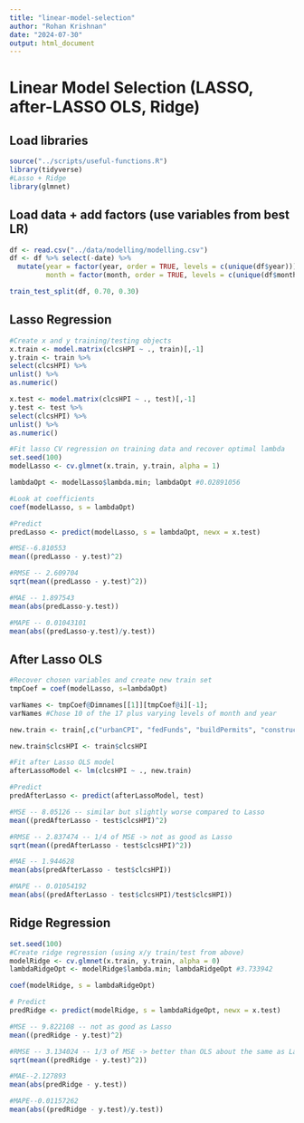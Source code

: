 ```yaml
---
title: "linear-model-selection"
author: "Rohan Krishnan"
date: "2024-07-30"
output: html_document
---
```

# Linear Model Selection (LASSO, after-LASSO OLS, Ridge)

## Load libraries
```r
source("../scripts/useful-functions.R")
library(tidyverse)
#Lasso + Ridge
library(glmnet)
```

## Load data + add factors (use variables from best LR)
```r
df <- read.csv("../data/modelling/modelling.csv")
df <- df %>% select(-date) %>% 
  mutate(year = factor(year, order = TRUE, levels = c(unique(df$year))),
         month = factor(month, order = TRUE, levels = c(unique(df$month))))

train_test_split(df, 0.70, 0.30)
```

## Lasso Regression
```r
#Create x and y training/testing objects
x.train <- model.matrix(clcsHPI ~ ., train)[,-1]
y.train <- train %>%
select(clcsHPI) %>%
unlist() %>%
as.numeric()

x.test <- model.matrix(clcsHPI ~ ., test)[,-1]
y.test <- test %>%
select(clcsHPI) %>%
unlist() %>%
as.numeric()

#Fit lasso CV regression on training data and recover optimal lambda
set.seed(100)
modelLasso <- cv.glmnet(x.train, y.train, alpha = 1)

lambdaOpt <- modelLasso$lambda.min; lambdaOpt #0.02891056

#Look at coefficients
coef(modelLasso, s = lambdaOpt)

#Predict
predLasso <- predict(modelLasso, s = lambdaOpt, newx = x.test)

#MSE--6.810553
mean((predLasso - y.test)^2)

#RMSE -- 2.609704
sqrt(mean((predLasso - y.test)^2))

#MAE -- 1.897543
mean(abs(predLasso-y.test))

#MAPE -- 0.01043101
mean(abs((predLasso-y.test)/y.test))
```

## After Lasso OLS
```r
#Recover chosen variables and create new train set
tmpCoef = coef(modelLasso, s=lambdaOpt)

varNames <- tmpCoef@Dimnames[[1]][tmpCoef@i][-1]; 
varNames #Chose 10 of the 17 plus varying levels of month and year

new.train <- train[,c("urbanCPI", "fedFunds", "buildPermits", "constructionPI", "delRate", "income", "mortRate", "totalHouse", "urbanPop", "unemploymentRate", "year", "month")]

new.train$clcsHPI <- train$clcsHPI

#Fit after Lasso OLS model
afterLassoModel <- lm(clcsHPI ~ ., new.train)

#Predict
predAfterLasso <- predict(afterLassoModel, test)

#MSE -- 8.05126 -- similar but slightly worse compared to Lasso
mean((predAfterLasso - test$clcsHPI)^2)

#RMSE -- 2.837474 -- 1/4 of MSE -> not as good as Lasso
sqrt(mean((predAfterLasso - test$clcsHPI)^2))

#MAE -- 1.944628
mean(abs(predAfterLasso - test$clcsHPI))

#MAPE -- 0.01054192
mean(abs((predAfterLasso - test$clcsHPI)/test$clcsHPI))

```

## Ridge Regression
```r
set.seed(100)
#Create ridge regression (using x/y train/test from above)
modelRidge <- cv.glmnet(x.train, y.train, alpha = 0)
lambdaRidgeOpt <- modelRidge$lambda.min; lambdaRidgeOpt #3.733942

coef(modelRidge, s = lambdaRidgeOpt)

# Predict
predRidge <- predict(modelRidge, s = lambdaRidgeOpt, newx = x.test)

#MSE -- 9.822108 -- not as good as Lasso
mean((predRidge - y.test)^2)

#RMSE -- 3.134024 -- 1/3 of MSE -> better than OLS about the same as Lasso
sqrt(mean((predRidge - y.test)^2))

#MAE--2.127893
mean(abs(predRidge - y.test))

#MAPE--0.01157262
mean(abs((predRidge - y.test)/y.test))
```
